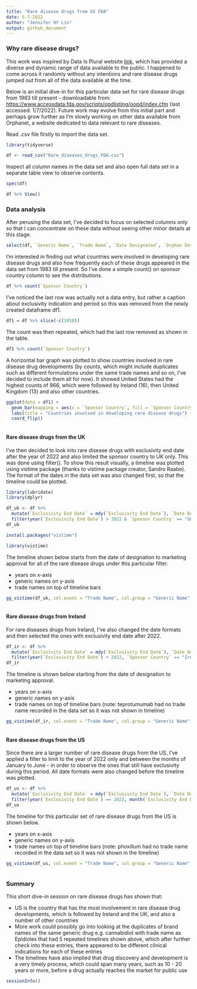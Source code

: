 ```yaml
---
title: "Rare disease drugs from US FDA"
date: 5-7-2022
author: "Jennifer HY Lin"
output: github_document
---
```


### Why rare disease drugs?
This work was inspired by Data Is Plural website [link](https://www.data-is-plural.com), which has provided a diverse and dynamic range of data available to the public. I happened to come across it randomly without any intentions and rare disease drugs jumped out from all of the data available at the time. 

Below is an initial dive-in for this particular data set for rare disease drugs from 1983 till present - downloadable from: <https://www.accessdata.fda.gov/scripts/opdlisting/oopd/index.cfm> (last accessed: 1/7/2022). Future work may evolve from this initial part and perhaps grow further as I'm slowly working on other data available from Orphanet, a website dedicated to data relevant to rare diseases.

Read .csv file firstly to import the data set.
```r
library(tidyverse)
```
```r
df <- read_csv("Rare_diseases_drugs_FDA.csv")
```
Inspect all column names in the data set and also open full data set in a separate table view to observe contents.
```r
spec(df)
```
```r
df %>% View()
```
### Data analysis
After perusing the data set, I've decided to focus on selected columns only so that I can concentrate on these data without seeing other minor details at this stage.
```r
select(df, `Generic Name`, `Trade Name`, `Date Designated`, `Orphan Designation`, `Approved Labeled Indication`, `Marketing Approval Date`, `Exclusivity Protected Indication * (Shown for approvals from Jan. 1, 2013, to the present)`, `Sponsor Country`)
```
I'm interested in finding out what countries were involved in developing rare disease drugs and also how frequently each of these drugs appeared in the data set from 1983 till present. So I've done a simple count() on sponsor country column to see the distributions.
```r
df %>% count(`Sponsor Country`)
```
I've noticed the last row was actually not a data entry, but rather a caption about exclusivity indication and period so this was removed from the newly created dataframe df1.
```r
df1 = df %>% slice(-c(1058))
```
The count was then repeated, which had the last row removed as shown in the table. 
```r
df1 %>% count(`Sponsor Country`)
```
A horizontal bar graph was plotted to show countries involved in rare disease drug developments (by counts, which might include duplicates such as different formulations under the same trade names and so on, I've decided to include them all for now). It showed United States had the highest counts of 966, which were followed by Ireland (16), then United Kingdom (13) and also other countries.
```r
ggplot(data = df1) +
  geom_bar(mapping = aes(x = `Sponsor Country`, fill = `Sponsor Country`)) +
  labs(title = "Countries involved in developing rare disease drugs") +
  coord_flip()
```
```r
```
#### Rare disease drugs from the UK
I've then decided to look into rare disease drugs with exclusivity end date after the year of 2022 and also limited the sponsor country to UK only. This was done using filter(). To show this result visually, a timeline was plotted using vistime package (thanks to vistime package creator, Sandro Raabe). The format of the dates in the data set was also changed first, so that the timeline could be plotted.
```r
library(lubridate)
library(dplyr)
```
```r
df_uk <- df %>% 
  mutate(`Exclusivity End Date` = mdy(`Exclusivity End Date`), `Date Designated` = mdy(`Date Designated`), `Marketing Approval Date` = mdy(`Marketing Approval Date`)) %>%
  filter(year(`Exclusivity End Date`) > 2022 & `Sponsor Country` == "United Kingdom")
df_uk
```

```r
install.packages("vistime")
```

```r
library(vistime)
```
The timeline shown below starts from the date of designation to marketing approval for all of the rare disease drugs under this particular filter.

* years on x-axis
* generic names on y-axis 
* trade names on top of timeline bars
```r
gg_vistime(df_uk, col.event = "Trade Name", col.group = "Generic Name", col.start = "Date Designated", col.end = "Marketing Approval Date", title = "Timeline from designation to marketing approval")
```
```r
```
#### Rare disease drugs from Ireland
For rare diseases drugs from Ireland, I've also changed the date formats and then selected the ones with exclusivity end date after 2022.
```r
df_ir <- df %>%
  mutate(`Exclusivity End Date` = mdy(`Exclusivity End Date`), `Date Designated` = mdy(`Date Designated`), `Marketing Approval Date` = mdy(`Marketing Approval Date`)) %>%
  filter(year(`Exclusivity End Date`) > 2022, `Sponsor Country` == "Ireland")
df_ir
```
The timeline is shown below starting from the date of designation to marketing approval.

* years on x-axis
* generic names on y-axis 
* trade names on top of timeline bars (note: teprotumumab had no trade name recorded in the data set so it was not shown in timeline)
```r
gg_vistime(df_ir, col.event = "Trade Name", col.group = "Generic Name", col.start = "Date Designated", col.end = "Marketing Approval Date", title = "Timeline from designation to marketing approval")
```

```r
```
#### Rare disease drugs from the US
Since there are a larger number of rare disease drugs from the US, I've applied a filter to limit to the year of 2022 only and between the months of January to June - in order to observe the ones that still have exclusivity during this period. All date formats were also changed before the timeline was plotted.
```r
df_us <- df %>%
  mutate(`Exclusivity End Date` = mdy(`Exclusivity End Date`), `Date Designated` = mdy(`Date Designated`), `Marketing Approval Date` = mdy(`Marketing Approval Date`)) %>%
  filter(year(`Exclusivity End Date`) == 2022, month(`Exclusivity End Date`) >= 1, month(`Exclusivity End Date`) < 7, `Sponsor Country` == "United States")
df_us
```
The timeline for this particular set of rare disease drugs from the US is shown below.

* years on x-axis
* generic names on y-axis 
* trade names on top of timeline bars (note: phoxillum had no trade name recorded in the data set so it was not shown in the timeline)
```r
gg_vistime(df_us, col.event = "Trade Name", col.group = "Generic Name", col.start = "Date Designated", col.end = "Marketing Approval Date", title = "Timeline from designation to marketing approval")
```
```r
```
### Summary
This short dive-in session on rare disease drugs has shown that:

* US is the country that has the most involvement in rare disease drug developments, which is followed by Ireland and the UK, and also a number of other countries
* More work could possibly go into looking at the duplicates of brand names of the same generic drug e.g. cannabidiol with trade name as Epidiolex that had 5 repeated timelines shown above, which after further check into these entries, there appeared to be different clinical indications for each of these entries
* The timelines have also implied that drug discovery and development is a very timely process, which could span many years, such as 10 - 20 years or more, before a drug actually reaches the market for public use
```r
sessionInfo()
```
